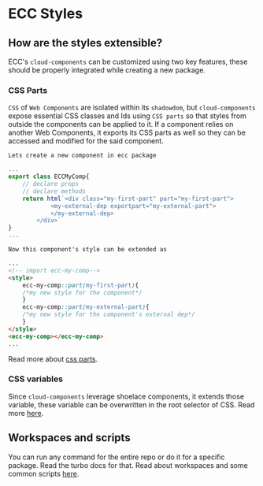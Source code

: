 # ECC Styles

## How are the styles extensible?

ECC's `cloud-components` can be customized using two key features, these should be properly integrated while creating a new package.

### CSS Parts

`CSS` of `Web Components` are isolated within its `shadowdom`, but `cloud-components` expose essential CSS classes and Ids using `CSS parts` so that styles from outside the components can be applied to it. If a component relies on another Web Components, it exports its CSS parts as well so they can be accessed and modified for the said component.

<code>Lets create a new component in ecc package</code>
```ts
...
export class ECCMyComp{
    // declare props
    // declare methods
    return html`<div class="my-first-part" part="my-first-part">
            <my-external-dep exportpart="my-external-part">
            </my-external-dep>
        </div>`
}
...
```
<code>Now this component's style can be extended as</code>
```html
...
<!-- import ecc-my-comp-->
<style>
    ecc-my-comp::part(my-first-part){
    /*my new style for the component*/
    }
    ecc-my-comp::part(my-external-part){
    /*my new style for the component's external dep*/
    }
</style>
<ecc-my-comp></ecc-my-comp>
...
```
Read more about [css parts](https://developer.mozilla.org/en-US/docs/Web/CSS/::part).

### CSS variables

Since `cloud-components` leverage shoelace components, it extends those variable, these variable can be overwritten in the root selector of CSS. Read more [here](https://shoelace.style/getting-started/customizing/).

## Workspaces and scripts

You can run any command for the entire repo or do it for a specific package. Read the turbo docs for that. Read about workspaces and some common scripts [here](https://github.com/elixir-cloud-aai/cloud-components#getting-started).
